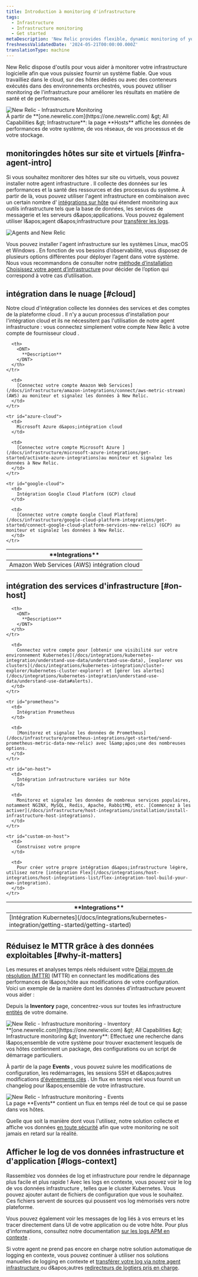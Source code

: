 ```yaml
---
title: Introduction à monitoring d'infrastructure
tags:
  - Infrastructure
  - Infrastructure monitoring
  - Get started
metaDescription: 'New Relic provides flexible, dynamic monitoring of your entire infrastructure. Learn about features, installation, and use cases.'
freshnessValidatedDate: '2024-05-21T00:00:00.000Z'
translationType: machine
---
```


New Relic dispose d&apos;outils pour vous aider à monitorer votre infrastructure logicielle afin que vous puissiez fournir un système fiable. Que vous travailliez dans le cloud, sur des hôtes dédiés ou avec des conteneurs exécutés dans des environnements orchestrés, vous pouvez utiliser monitoring de l&apos;infrastructure pour améliorer les résultats en matière de santé et de performances.

<img title="New Relic - Infrastructure Monitoring" alt="New Relic - Infrastructure Monitoring" src="/images/infrastructure_screenshot-overview.webp" />

<figcaption>
  À partir de <DNT>**[one.newrelic.com](https://one.newrelic.com) &amp;gt; All Capabilities &amp;gt; Infrastructure**</DNT>: la page <DNT>**Hosts**</DNT> affiche les données de performances de votre système, de vos réseaux, de vos processus et de votre stockage.
</figcaption>

## monitoringdes hôtes sur site et virtuels [#infra-agent-intro]

Si vous souhaitez monitorer des hôtes sur site ou virtuels, vous pouvez installer notre agent infrastructure . Il collecte des données sur les performances et la santé des ressources et des processus du système. À partir de là, vous pouvez utiliser l&apos;agent infrastructure en combinaison avec un certain nombre d&apos; [intégrations sur hôte](/docs/integrations/host-integrations/getting-started/introduction-host-integrations) qui étendent monitoring aux outils infrastructure tels que la base de données, les services de messagerie et les serveurs d&amp;apos;applications. Vous pouvez également utiliser l&amp;apos;agent d&amp;apos;infrastructure pour [transférer les logs](/docs/logs/enable-log-monitoring-new-relic/enable-log-monitoring-new-relic/forward-your-logs-using-infrastructure-agent).

<img title="Agents and New Relic" alt="Agents and New Relic" src="/images/infrastructure_diagram_angets-and-nr.webp" />

Vous pouvez installer l&apos;agent infrastructure sur les systèmes Linux, macOS et Windows . En fonction de vos besoins d’observabilité, vous disposez de plusieurs options différentes pour déployer l’agent dans votre système. Nous vous recommandons de consulter notre [méthode d’installation Choisissez votre agent d’infrastructure](/docs/infrastructure/infrastructure-monitoring/get-started/choose-infra-install-method) pour décider de l’option qui correspond à votre cas d’utilisation.

## intégration dans le nuage [#cloud]

Notre cloud d&apos;intégration collecte les données des services et des comptes de la plateforme cloud . Il n&apos;y a aucun processus d&apos;installation pour l&apos;intégration cloud et ils ne nécessitent pas l&apos;utilisation de notre agent infrastructure : vous connectez simplement votre compte New Relic à votre compte de fournisseur cloud .

<table id="overview">
  <thead>
    <tr>
      <th style={{ width: "250px" }}>
        <DNT>
          **Integrations**
        </DNT>
      </th>

      <th>
        <DNT>
          **Description**
        </DNT>
      </th>
    </tr>
  </thead>

  <tbody>
    <tr id="aws-cloud">
      <td>
        Amazon Web Services (AWS) intégration cloud
      </td>

      <td>
        [Connectez votre compte Amazon Web Services](/docs/infrastructure/amazon-integrations/connect/aws-metric-stream) (AWS) au moniteur et signalez les données à New Relic.
      </td>
    </tr>

    <tr id="azure-cloud">
      <td>
        Microsoft Azure d&apos;intégration cloud
      </td>

      <td>
        [Connectez votre compte Microsoft Azure ](/docs/infrastructure/microsoft-azure-integrations/get-started/activate-azure-integrations)au moniteur et signalez les données à New Relic.
      </td>
    </tr>

    <tr id="google-cloud">
      <td>
        Intégration Google Cloud Platform (GCP) cloud
      </td>

      <td>
        [Connectez votre compte Google Cloud Platform](/docs/infrastructure/google-cloud-platform-integrations/get-started/connect-google-cloud-platform-services-new-relic) (GCP) au moniteur et signalez les données à New Relic.
      </td>
    </tr>
  </tbody>
</table>

## intégration des services d&apos;infrastructure [#on-host]

<table>
  <thead>
    <tr>
      <th style={{ width: "250px" }}>
        <DNT>
          **Integrations**
        </DNT>
      </th>

      <th>
        <DNT>
          **Description**
        </DNT>
      </th>
    </tr>
  </thead>

  <tbody>
    <tr>
      <td>
        [Intégration Kubernetes](/docs/integrations/kubernetes-integration/getting-started/getting-started)
      </td>

      <td>
        Connectez votre compte pour [obtenir une visibilité sur votre environnement Kubernetes](/docs/integrations/kubernetes-integration/understand-use-data/understand-use-data), [explorer vos clusters](/docs/integrations/kubernetes-integration/cluster-explorer/kubernetes-cluster-explorer) et [gérer les alertes](/docs/integrations/kubernetes-integration/understand-use-data/understand-use-data#alerts).
      </td>
    </tr>

    <tr id="prometheus">
      <td>
        Intégration Prometheus
      </td>

      <td>
        [Monitorez et signalez les données de Prometheus](/docs/infrastructure/prometheus-integrations/get-started/send-prometheus-metric-data-new-relic) avec l&amp;apos;une des nombreuses options.
      </td>
    </tr>

    <tr id="on-host">
      <td>
        Intégration infrastructure variées sur hôte
      </td>

      <td>
        Monitorez et signalez les données de nombreux services populaires, notamment NGINX, MySQL, Redis, Apache, RabbitMQ, etc. [Commencez à les activer](/docs/infrastructure/host-integrations/installation/install-infrastructure-host-integrations).
      </td>
    </tr>

    <tr id="custom-on-host">
      <td>
        Construisez votre propre
      </td>

      <td>
        Pour créer votre propre intégration d&apos;infrastructure légère, utilisez notre [intégration Flex](/docs/integrations/host-integrations/host-integrations-list/flex-integration-tool-build-your-own-integration).
      </td>
    </tr>
  </tbody>
</table>

## Réduisez le MTTR grâce à des données exploitables [#why-it-matters]

Les mesures et analyses temps réels réduisent votre [Délai moyen de résolution (MTTR)](https://newrelic.com/devops/how-to-reduce-mttr) (MTTR) en connectant les modifications des performances de l&amp;apos;hôte aux modifications de votre configuration. Voici un exemple de la manière dont les données d’infrastructure peuvent vous aider :

Depuis la <DNT>**Inventory**</DNT> page, concentrez-vous sur toutes les infrastructure [entités](/docs/new-relic-one/use-new-relic-one/core-concepts/what-entity-new-relic) de votre domaine.

<img title="New Relic - Infrastructure monitoring - Inventory" alt="New Relic - Infrastructure monitoring - Inventory" src="/images/infrastructure_screenshot-full_inventory-page.webp" />

<figcaption>
  <DNT>**[one.newrelic.com](https://one.newrelic.com) &amp;gt; All Capabilities &amp;gt; Infrastructure monitoring &amp;gt; Inventory**</DNT>: Effectuez une recherche dans l&amp;apos;ensemble de votre système pour trouver exactement lesquels de vos hôtes contiennent un package, des configurations ou un script de démarrage particuliers.
</figcaption>

À partir de la page <DNT>**Events**</DNT> , vous pouvez suivre les modifications de configuration, les redémarrages, les sessions SSH et d&amp;apos;autres modifications [d&apos;événements clés](/docs/infrastructure-events-page#types) . Un flux en temps réel vous fournit un changelog pour l&amp;apos;ensemble de votre infrastructure.

<img title="New Relic - Infrastructure monitoring - Events" alt="New Relic - Infrastructure monitoring - Events" src="/images/infrastructure_screenshot-full_events-page.webp" />

<figcaption>
  La page <DNT>**Events**</DNT> contient un flux en temps réel de tout ce qui se passe dans vos hôtes.
</figcaption>

Quelle que soit la manière dont vous l&apos;utilisez, notre solution collecte et affiche vos données [en toute sécurité](/docs/infrastructure/new-relic-infrastructure/getting-started/infrastructure-security) afin que votre monitoring ne soit jamais en retard sur la réalité.

## Afficher le log de vos données infrastructure et d&apos;application [#logs-context]

Rassemblez vos données de log et infrastructure pour rendre le dépannage plus facile et plus rapide ! Avec les logs en contexte, vous pouvez voir le log de vos données infrastructure , telles que le cluster Kubernetes. Vous pouvez ajouter autant de fichiers de configuration que vous le souhaitez. Ces fichiers servent de sources qui poussent vos log mémorisés vers notre plateforme.

Vous pouvez également voir les messages de log liés à vos erreurs et les tracer directement dans UI de votre application ou de votre hôte. Pour plus d&apos;informations, consultez notre documentation [sur les logs APM en contexte](/docs/apm/new-relic-apm/getting-started/get-started-logs-context) .

Si votre <InlinePopover type="apm" />agent ne prend pas encore en charge notre solution automatique de logging en contexte, vous pouvez continuer à utiliser nos solutions manuelles de logging en contexte et [transférer votre log via notre agent infrastructure ](/docs/logs/forward-logs/forward-your-logs-using-infrastructure-agent/)ou d&amp;apos;autres [redirecteurs de logtiers pris en charge](/docs/logs/forward-logs/enable-log-management-new-relic).